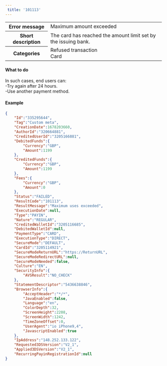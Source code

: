 ---  
 title: '101113'  
---  
  
<table>
    <tbody>
        <tr>
            <th class="header"><strong>Error message</strong></th>
            <td class="content">Maximum amount exceeded</td>
        </tr>
        <tr>
            <th class="header"><strong>Short description</strong></th>
            <td class="content">The card has reached the amount limit set by the issuing bank.</td>
        </tr>
        <tr>
            <th class="header"><strong>Categories</strong></th>
            <td class="content">  
<div class="label">Refused transaction</div>  
<div class="label">Card</div>
</td>
        </tr>
    </tbody>
</table>  

#### What to do  

In such cases, end users can:  
-Try again after 24 hours.  
-Use another payment method.  

#### Example  
```json API Response
{
    "Id":"335295644",
    "Tag":"Custom meta",
    "CreationDate":1678203660,
    "AuthorId":"320664881",
    "CreditedUserId":"3205166881",
    "DebitedFunds":{
        "Currency":"GBP",
        "Amount":1199
    },
    "CreditedFunds":{
        "Currency":"GBP",
        "Amount":1199
    },
    "Fees":{
        "Currency":"GBP",
        "Amount":0
    },
    "Status":"FAILED",
    "ResultCode":"101113",
    "ResultMessage":"Maximum uses exceeded",
    "ExecutionDate":null,
    "Type":"PAYIN",
    "Nature":"REGULAR",
    "CreditedWalletId":"3205116685",
    "DebitedWalletId":null,
    "PaymentType":"CARD",
    "ExecutionType":"DIRECT",
    "SecureMode":"DEFAULT",
    "CardId":"3205114921",
    "SecureModeReturnURL":"https://ReturnURL",
    "SecureModeRedirectURL":null,
    "SecureModeNeeded":false,
    "Culture":"EN",
    "SecurityInfo":{
        "AVSResult":"NO_CHECK"
    },
    "StatementDescriptor":"5436638846",
    "BrowserInfo":{
        "AcceptHeader":"*/*",
        "JavaEnabled":false,
        "Language":"en",
        "ColorDepth":32,
        "ScreenHeight":2208,
        "ScreenWidth":1242,
        "TimeZoneOffset":0,
        "UserAgent":"io iPhone9,4",
        "JavascriptEnabled":true
    },
    "IpAddress":"148.252.133.122",
    "Requested3DSVersion":"V2_1",
    "Applied3DSVersion":"V2_1",
    "RecurringPayinRegistrationId":null
}
```